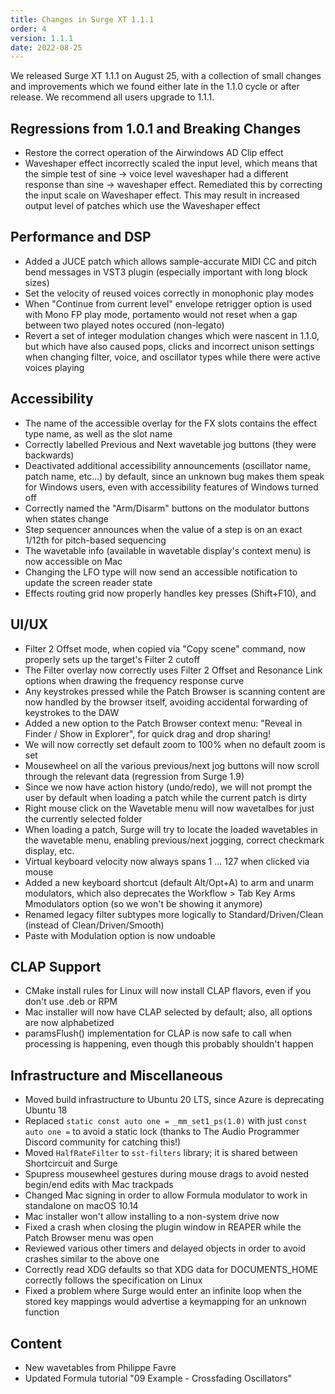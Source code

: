 ```yaml
---
title: Changes in Surge XT 1.1.1
order: 4
version: 1.1.1
date: 2022-08-25
---
```


We released Surge XT 1.1.1 on August 25, with a collection of small changes and improvements which we found
either late in the 1.1.0 cycle or after release. We recommend all users upgrade to 1.1.1.

## Regressions from 1.0.1 and Breaking Changes

-   Restore the correct operation of the Airwindows AD Clip effect
-   Waveshaper effect incorrectly scaled the input level, which means that the simple test of sine -> voice level waveshaper had a different response
    than sine -> waveshaper effect. Remediated this by correcting the input scale on Waveshaper effect. This may result in increased output level of patches which use the Waveshaper effect

## Performance and DSP

-   Added a JUCE patch which allows sample-accurate MIDI CC and pitch bend messages in VST3 plugin (especially important with long block sizes)
-   Set the velocity of reused voices correctly in monophonic play modes
-   When "Continue from current level" envelope retrigger option is used with Mono FP play mode, portamento would not reset when a gap between two played notes occured (non-legato)
-   Revert a set of integer modulation changes which were nascent in 1.1.0, but which have also caused pops, clicks and incorrect unison settings when changing filter, voice, and oscillator types while there were active voices playing

## Accessibility

-   The name of the accessible overlay for the FX slots contains the effect type name, as well as the slot name
-   Correctly labelled Previous and Next wavetable jog buttons (they were backwards)
-   Deactivated additional accessibility announcements (oscillator name, patch name, etc...) by default, since an unknown bug makes them speak for Windows users, even with accessibility features of Windows turned off
-   Correctly named the "Arm/Disarm" buttons on the modulator buttons when states change
-   Step sequencer announces when the value of a step is on an exact 1/12th for pitch-based sequencing
-   The wavetable info (available in wavetable display's context menu) is now accessible on Mac
-   Changing the LFO type will now send an accessible notification to update the screen reader state
-   Effects routing grid now properly handles key presses (Shift+F10), and

## UI/UX

-   Filter 2 Offset mode, when copied via "Copy scene" command, now properly sets up the target's Filter 2 cutoff
-   The Filter overlay now correctly uses Filter 2 Offset and Resonance Link options when drawing the frequency response curve
-   Any keystrokes pressed while the Patch Browser is scanning content are now handled by the browser itself, avoiding accidental forwarding of keystrokes to the DAW
-   Added a new option to the Patch Browser context menu: "Reveal in Finder / Show in Explorer", for quick drag and drop sharing!
-   We will now correctly set default zoom to 100% when no default zoom is set
-   Mousewheel on all the various previous/next jog buttons will now scroll through the relevant data (regression from Surge 1.9)
-   Since we now have action history (undo/redo), we will not prompt the user by default when loading a patch while the current patch is dirty
-   Right mouse click on the Wavetable menu will now wavetalbes for just the currently selected folder
-   When loading a patch, Surge will try to locate the loaded wavetables in the wavetable menu, enabling previous/next jogging, correct checkmark display, etc.
-   Virtual keyboard velocity now always spans 1 ... 127 when clicked via mouse
-   Added a new keyboard shortcut (default Alt/Opt+A) to arm and unarm modulators, which also deprecates the Workflow > Tab Key Arms Mmodulators option (so we won't be showing it anymore)
-   Renamed legacy filter subtypes more logically to Standard/Driven/Clean (instead of Clean/Driven/Smooth)
-   Paste with Modulation option is now undoable

## CLAP Support

-   CMake install rules for Linux will now install CLAP flavors, even if you don't use .deb or RPM
-   Mac installer will now have CLAP selected by default; also, all options are now alphabetized
-   paramsFlush() implementation for CLAP is now safe to call when processing is happening, even though this probably shouldn't happen

## Infrastructure and Miscellaneous

-   Moved build infrastructure to Ubuntu 20 LTS, since Azure is deprecating Ubuntu 18
-   Replaced `static const auto one = _mm_set1_ps(1.0)` with just `const auto one =` to avoid a static lock (thanks to The Audio Programmer Discord community for catching this!)
-   Moved `HalfRateFilter` to `sst-filters` library; it is shared between Shortcircuit and Surge
-   Spupress mousewheel gestures during mouse drags to avoid nested begin/end edits with Mac trackpads
-   Changed Mac signing in order to allow Formula modulator to work in standalone on macOS 10.14
-   Mac installer won't allow installing to a non-system drive now
-   Fixed a crash when closing the plugin window in REAPER while the Patch Browser menu was open
-   Reviewed various other timers and delayed objects in order to avoid crashes similar to the above one
-   Correctly read XDG defaults so that XDG data for DOCUMENTS_HOME correctly follows the specification on Linux
-   Fixed a problem where Surge would enter an infinite loop when the stored key mappings would advertise a keymapping for an unknown function

## Content

-   New wavetables from Philippe Favre
-   Updated Formula tutorial "09 Example - Crossfading Oscillators"
